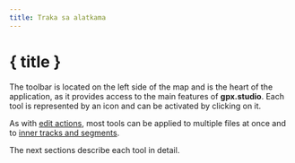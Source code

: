 ```yaml
---
title: Traka sa alatkama
---
```


<script lang="ts">

    onMount(() => {
        currentTool.set(Tool.ROUTING);
    });

    onDestroy(() => {
        currentTool.set(null);
    });
</script>

# { title }

The toolbar is located on the left side of the map and is the heart of the application, as it provides access to the main features of **gpx.studio**.
Each tool is represented by an icon and can be activated by clicking on it.

<div class="flex flex-row justify-center text-foreground">
    <div>
        <Toolbar class="border rounded-md shadow-lg" />
    </div>
</div>

As with [edit actions](./menu/edit), most tools can be applied to multiple files at once and to [inner tracks and segments](./gpx).

The next sections describe each tool in detail.

